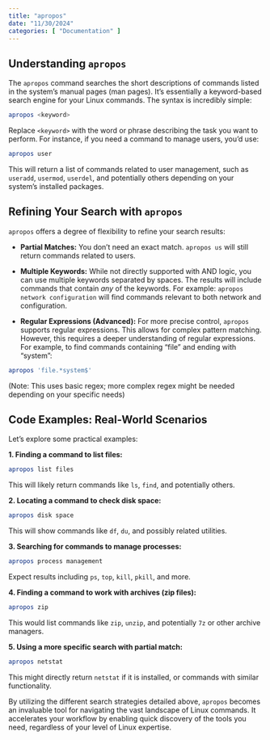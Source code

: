 ```yaml
---
title: "apropos"
date: "11/30/2024"
categories: [ "Documentation" ]
---
```

## Understanding `apropos`

The `apropos` command searches the short descriptions of commands listed in the system's manual pages (man pages).  It's essentially a keyword-based search engine for your Linux commands.  The syntax is incredibly simple:


```bash
apropos <keyword>
```

Replace `<keyword>` with the word or phrase describing the task you want to perform.  For instance, if you need a command to manage users, you'd use:

```bash
apropos user
```

This will return a list of commands related to user management, such as `useradd`, `usermod`, `userdel`, and potentially others depending on your system's installed packages.


## Refining Your Search with `apropos`

`apropos` offers a degree of flexibility to refine your search results:

* **Partial Matches:**  You don't need an exact match.  `apropos us` will still return commands related to users.

* **Multiple Keywords:** While not directly supported with AND logic, you can use multiple keywords separated by spaces.  The results will include commands that contain *any* of the keywords.  For example:  `apropos network configuration` will find commands relevant to both network and configuration.

* **Regular Expressions (Advanced):**  For more precise control, `apropos` supports regular expressions.  This allows for complex pattern matching.  However, this requires a deeper understanding of regular expressions.  For example, to find commands containing "file" and ending with "system":

```bash
apropos 'file.*system$'
```
(Note: This uses basic regex; more complex regex might be needed depending on your specific needs)

## Code Examples: Real-World Scenarios

Let's explore some practical examples:

**1. Finding a command to list files:**

```bash
apropos list files
```

This will likely return commands like `ls`, `find`, and potentially others.


**2. Locating a command to check disk space:**

```bash
apropos disk space
```

This will show commands like `df`, `du`, and possibly related utilities.


**3. Searching for commands to manage processes:**

```bash
apropos process management
```

Expect results including `ps`, `top`, `kill`, `pkill`, and more.


**4.  Finding a command to work with archives (zip files):**

```bash
apropos zip
```

This would list commands like `zip`, `unzip`, and potentially `7z` or other archive managers.


**5. Using a more specific search with partial match:**

```bash
apropos netstat
```

This might directly return `netstat` if it is installed, or commands with similar functionality.


By utilizing the different search strategies detailed above,  `apropos` becomes an invaluable tool for navigating the vast landscape of Linux commands.  It accelerates your workflow by enabling quick discovery of the tools you need, regardless of your level of Linux expertise.

